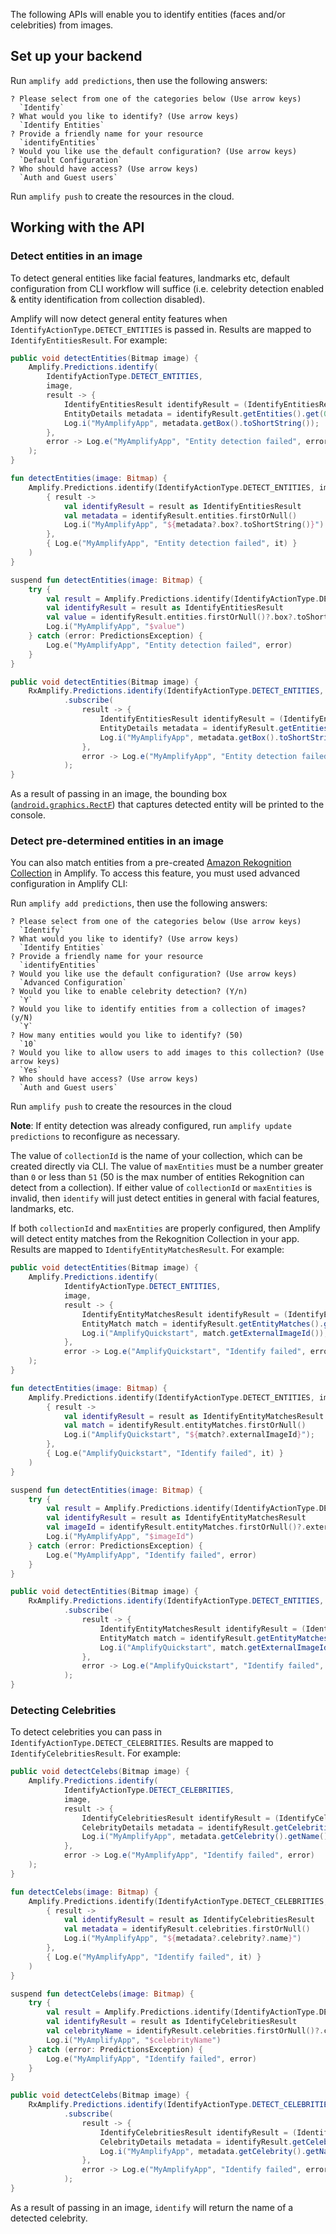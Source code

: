 The following APIs will enable you to identify entities (faces and/or celebrities) from images.

## Set up your backend

Run `amplify add predictions`, then use the following answers:

```console
? Please select from one of the categories below (Use arrow keys)
  `Identify`
? What would you like to identify? (Use arrow keys)
  `Identify Entities`
? Provide a friendly name for your resource
  `identifyEntities`
? Would you like use the default configuration? (Use arrow keys)
  `Default Configuration`
? Who should have access? (Use arrow keys)
  `Auth and Guest users`
```

Run `amplify push` to create the resources in the cloud.

## Working with the API

### Detect entities in an image

To detect general entities like facial features, landmarks etc, default configuration from CLI workflow will suffice (i.e. celebrity detection enabled & entity identification from collection disabled).

Amplify will now detect general entity features when `IdentifyActionType.DETECT_ENTITIES` is passed in. Results are mapped to `IdentifyEntitiesResult`. For example:

<BlockSwitcher>
<Block name="Java">

```java
public void detectEntities(Bitmap image) {
    Amplify.Predictions.identify(
        IdentifyActionType.DETECT_ENTITIES,
        image,
        result -> {
            IdentifyEntitiesResult identifyResult = (IdentifyEntitiesResult) result;
            EntityDetails metadata = identifyResult.getEntities().get(0);
            Log.i("MyAmplifyApp", metadata.getBox().toShortString());
        },
        error -> Log.e("MyAmplifyApp", "Entity detection failed", error)
    );
}
```

</Block>
<Block name="Kotlin - Callbacks">

```kotlin
fun detectEntities(image: Bitmap) {
    Amplify.Predictions.identify(IdentifyActionType.DETECT_ENTITIES, image,
        { result ->
            val identifyResult = result as IdentifyEntitiesResult
            val metadata = identifyResult.entities.firstOrNull()
            Log.i("MyAmplifyApp", "${metadata?.box?.toShortString()}")
        },
        { Log.e("MyAmplifyApp", "Entity detection failed", it) }
    )
}
```

</Block>
<Block name="Kotlin - Coroutines (Beta)">

```kotlin
suspend fun detectEntities(image: Bitmap) {
    try {
        val result = Amplify.Predictions.identify(IdentifyActionType.DETECT_ENTITIES, image)
        val identifyResult = result as IdentifyEntitiesResult
        val value = identifyResult.entities.firstOrNull()?.box?.toShortString()
        Log.i("MyAmplifyApp", "$value")
    } catch (error: PredictionsException) {
        Log.e("MyAmplifyApp", "Entity detection failed", error)
    }
}
```

</Block>
<Block name="RxJava">

```java
public void detectEntities(Bitmap image) {
    RxAmplify.Predictions.identify(IdentifyActionType.DETECT_ENTITIES, image)
            .subscribe(
                result -> {
                    IdentifyEntitiesResult identifyResult = (IdentifyEntitiesResult) result;
                    EntityDetails metadata = identifyResult.getEntities().get(0);
                    Log.i("MyAmplifyApp", metadata.getBox().toShortString());
                },
                error -> Log.e("MyAmplifyApp", "Entity detection failed", error)
            );
}
```

</Block>
</BlockSwitcher>

As a result of passing in an image, the bounding box ([`android.graphics.RectF`](https://developer.android.com/reference/android/graphics/RectF)) that captures detected entity will be printed to the console.

### Detect pre-determined entities in an image

You can also match entities from a pre-created [Amazon Rekognition Collection](https://docs.aws.amazon.com/rekognition/latest/dg/collections.html) in Amplify. To access this feature, you must used advanced configuration in Amplify CLI:

Run `amplify add predictions`, then use the following answers:

```console
? Please select from one of the categories below (Use arrow keys)
  `Identify`
? What would you like to identify? (Use arrow keys)
  `Identify Entities`
? Provide a friendly name for your resource
  `identifyEntities`
? Would you like use the default configuration? (Use arrow keys)
  `Advanced Configuration`
? Would you like to enable celebrity detection? (Y/n)
  `Y`
? Would you like to identify entities from a collection of images? (y/N)
  `Y`
? How many entities would you like to identify? (50)
  `10`
? Would you like to allow users to add images to this collection? (Use arrow keys)
  `Yes`
? Who should have access? (Use arrow keys)
  `Auth and Guest users`
```

Run `amplify push` to create the resources in the cloud

**Note**: If entity detection was already configured, run `amplify update predictions` to reconfigure as necessary.

The value of `collectionId` is the name of your collection, which can be created directly via CLI. The value of `maxEntities` must be a number greater than `0` or less than `51` (50 is the max number of entities Rekognition can detect from a collection). If either value of `collectionId` or `maxEntities` is invalid, then `identify` will just detect entities in general with facial features, landmarks, etc.

If both `collectionId` and `maxEntities` are properly configured, then Amplify will detect entity matches from the Rekognition Collection in your app. Results are mapped to `IdentifyEntityMatchesResult`. For example:

<BlockSwitcher>
<Block name="Java">

```java
public void detectEntities(Bitmap image) {
    Amplify.Predictions.identify(
            IdentifyActionType.DETECT_ENTITIES,
            image,
            result -> {
                IdentifyEntityMatchesResult identifyResult = (IdentifyEntityMatchesResult) result;
                EntityMatch match = identifyResult.getEntityMatches().get(0);
                Log.i("AmplifyQuickstart", match.getExternalImageId());
            },
            error -> Log.e("AmplifyQuickstart", "Identify failed", error)
    );
}
```

</Block>
<Block name="Kotlin - Callbacks">

```kotlin
fun detectEntities(image: Bitmap) {
    Amplify.Predictions.identify(IdentifyActionType.DETECT_ENTITIES, image,
        { result ->
            val identifyResult = result as IdentifyEntityMatchesResult
            val match = identifyResult.entityMatches.firstOrNull()
            Log.i("AmplifyQuickstart", "${match?.externalImageId}");
        },
        { Log.e("AmplifyQuickstart", "Identify failed", it) }
    )
}
```

</Block>
<Block name="Kotlin - Coroutines (Beta)">

```kotlin
suspend fun detectEntities(image: Bitmap) {
    try {
        val result = Amplify.Predictions.identify(IdentifyActionType.DETECT_ENTITIES, image)
        val identifyResult = result as IdentifyEntityMatchesResult
        val imageId = identifyResult.entityMatches.firstOrNull()?.externalImageId
        Log.i("MyAmplifyApp", "$imageId")
    } catch (error: PredictionsException) {
        Log.e("MyAmplifyApp", "Identify failed", error)
    }
}
```

</Block>
<Block name="RxJava">

```java
public void detectEntities(Bitmap image) {
    RxAmplify.Predictions.identify(IdentifyActionType.DETECT_ENTITIES, image)
            .subscribe(
                result -> {
                    IdentifyEntityMatchesResult identifyResult = (IdentifyEntityMatchesResult) result;
                    EntityMatch match = identifyResult.getEntityMatches().get(0);
                    Log.i("AmplifyQuickstart", match.getExternalImageId());
                },
                error -> Log.e("AmplifyQuickstart", "Identify failed", error)
            );
}
```

</Block>
</BlockSwitcher>

### Detecting Celebrities

To detect celebrities you can pass in `IdentifyActionType.DETECT_CELEBRITIES`.  Results are mapped to `IdentifyCelebritiesResult`.  For example:

<BlockSwitcher>
<Block name="Java">

```java
public void detectCelebs(Bitmap image) {
    Amplify.Predictions.identify(
            IdentifyActionType.DETECT_CELEBRITIES,
            image,
            result -> {
                IdentifyCelebritiesResult identifyResult = (IdentifyCelebritiesResult) result;
                CelebrityDetails metadata = identifyResult.getCelebrities().get(0);
                Log.i("MyAmplifyApp", metadata.getCelebrity().getName());
            },
            error -> Log.e("MyAmplifyApp", "Identify failed", error)
    );
}
```

</Block>
<Block name="Kotlin - Callbacks">

```kotlin
fun detectCelebs(image: Bitmap) {
    Amplify.Predictions.identify(IdentifyActionType.DETECT_CELEBRITIES, image,
        { result ->
            val identifyResult = result as IdentifyCelebritiesResult
            val metadata = identifyResult.celebrities.firstOrNull()
            Log.i("MyAmplifyApp", "${metadata?.celebrity?.name}")
        },
        { Log.e("MyAmplifyApp", "Identify failed", it) }
    )
}
```

</Block>
<Block name="Kotlin - Coroutines (Beta)">

```kotlin
suspend fun detectCelebs(image: Bitmap) {
    try {
        val result = Amplify.Predictions.identify(IdentifyActionType.DETECT_CELEBRITIES, image)
        val identifyResult = result as IdentifyCelebritiesResult
        val celebrityName = identifyResult.celebrities.firstOrNull()?.celebrity?.name
        Log.i("MyAmplifyApp", "$celebrityName")
    } catch (error: PredictionsException) {
        Log.e("MyAmplifyApp", "Identify failed", error)
    }
}
```

</Block>
<Block name="RxJava">

```java
public void detectCelebs(Bitmap image) {
    RxAmplify.Predictions.identify(IdentifyActionType.DETECT_CELEBRITIES, image)
            .subscribe(
                result -> {
                    IdentifyCelebritiesResult identifyResult = (IdentifyCelebritiesResult) result;
                    CelebrityDetails metadata = identifyResult.getCelebrities().get(0);
                    Log.i("MyAmplifyApp", metadata.getCelebrity().getName());
                },
                error -> Log.e("MyAmplifyApp", "Identify failed", error)
            );
}
```

</Block>
</BlockSwitcher>

As a result of passing in an image, `identify` will return the name of a detected celebrity.
